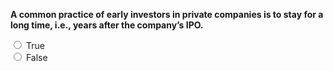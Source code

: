::: {.question-block}

**A common practice of early investors in private companies is to stay for a long time, i.e., years after the company's IPO.**

<form>
  <input type="radio" name="q29" value="T" onclick="checkAnswer('q29','F')"> True<br>
  <input type="radio" name="q29" value="F" onclick="checkAnswer('q29','F')"> False<br>
</form>

<div id="feedback-q29" class="feedback" data-status="" style="display:none;">
  The sentence is FALSE: Early investors often exit after IPO lock-up ends.
</div>

:::
